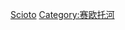 {{Commons category|Crossings of the Scioto River}}

[[Category:美国跨河桥梁|Scioto]]
[[Category:赛欧托河|Category:赛欧托河]]